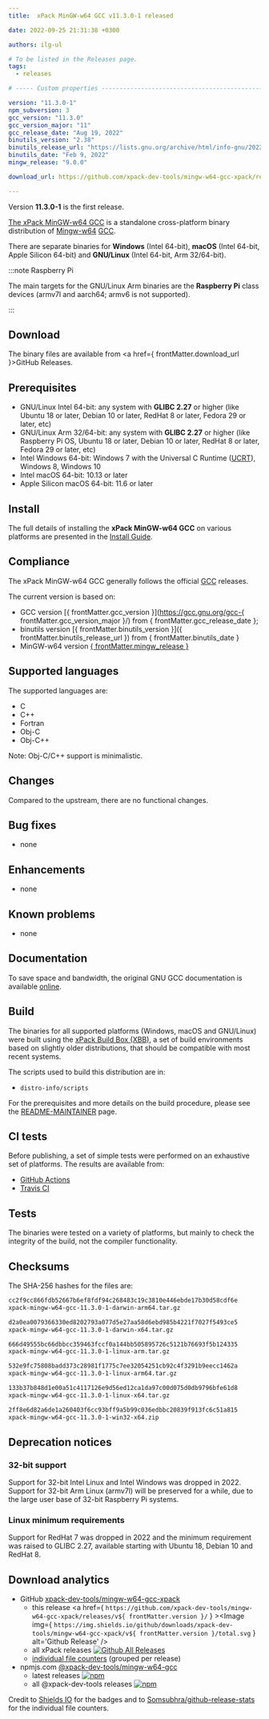 ```yaml
---
title:  xPack MinGW-w64 GCC v11.3.0-1 released

date: 2022-09-25 21:31:38 +0300

authors: ilg-ul

# To be listed in the Releases page.
tags:
  - releases

# ----- Custom properties -----------------------------------------------------

version: "11.3.0-1"
npm_subversion: 3
gcc_version: "11.3.0"
gcc_version_major: "11"
gcc_release_date: "Aug 19, 2022"
binutils_version: "2.38"
binutils_release_url: "https://lists.gnu.org/archive/html/info-gnu/2022-02/msg00009.html"
binutils_date: "Feb 9, 2022"
mingw_release: "9.0.0"

download_url: https://github.com/xpack-dev-tools/mingw-w64-gcc-xpack/releases/tag/v11.3.0-1/

---
```


Version **11.3.0-1** is the first release.

<!-- truncate -->


[The xPack MinGW-w64 GCC](https://xpack.github.io/dev-tools/mingw-w64-gcc/)
is a standalone cross-platform binary distribution of
[Mingw-w64](https://www.mingw-w64.org)
[GCC](https://gcc.gnu.org).

There are separate binaries for **Windows** (Intel 64-bit),
**macOS** (Intel 64-bit, Apple Silicon 64-bit)
and **GNU/Linux** (Intel 64-bit, Arm 32/64-bit).

:::note Raspberry Pi

The main targets for the GNU/Linux Arm
binaries are the **Raspberry Pi** class devices (armv7l and aarch64;
armv6 is not supported).

:::

## Download

The binary files are available from <a href={ frontMatter.download_url }>GitHub Releases</a>.

## Prerequisites

- GNU/Linux Intel 64-bit: any system with **GLIBC 2.27** or higher
  (like Ubuntu 18 or later, Debian 10 or later, RedHat 8 or later,
  Fedora 29 or later, etc)
- GNU/Linux Arm 32/64-bit: any system with **GLIBC 2.27** or higher
  (like Raspberry Pi OS, Ubuntu 18 or later, Debian 10 or later, RedHat 8 or later,
  Fedora 29 or later, etc)
- Intel Windows 64-bit: Windows 7 with the Universal C Runtime
  ([UCRT](https://support.microsoft.com/en-us/topic/update-for-universal-c-runtime-in-windows-c0514201-7fe6-95a3-b0a5-287930f3560c)),
  Windows 8, Windows 10
- Intel macOS 64-bit: 10.13 or later
- Apple Silicon macOS 64-bit: 11.6 or later

## Install

The full details of installing the **xPack MinGW-w64 GCC** on various platforms
are presented in the [Install Guide](/docs/install/).

## Compliance

The xPack MinGW-w64 GCC generally follows the official
[GCC](https://gcc.gnu.org/releases.html) releases.

The current version is based on:

- GCC version [{ frontMatter.gcc_version }](https://gcc.gnu.org/gcc-{ frontMatter.gcc_version_major }/) from { frontMatter.gcc_release_date };
- binutils version
[{ frontMatter.binutils_version }]({ frontMatter.binutils_release_url }) from { frontMatter.binutils_date }
- MinGW-w64 version [{ frontMatter.mingw_release }](https://sourceforge.net/projects/mingw-w64/files/mingw-w64/mingw-w64-release/)

## Supported languages

The supported languages are:

- C
- C++
- Fortran
- Obj-C
- Obj-C++

Note: Obj-C/C++ support is minimalistic.

## Changes

Compared to the upstream, there are no functional changes.

## Bug fixes

- none

## Enhancements

- none

## Known problems

- none

## Documentation

To save space and bandwidth, the original GNU GCC documentation is available
[online](https://gcc.gnu.org/onlinedocs/).

## Build

The binaries for all supported platforms
(Windows, macOS and GNU/Linux) were built using the
[xPack Build Box (XBB)](https://xpack.github.io/xbb/), a set
of build environments based on slightly older distributions, that should be
compatible with most recent systems.

The scripts used to build this distribution are in:

- `distro-info/scripts`

For the prerequisites and more details on the build procedure, please see the
[README-MAINTAINER](https://github.com/xpack-dev-tools/mingw-w64-gcc-xpack/blob/xpack/README-MAINTAINER.md) page.

## CI tests

Before publishing, a set of simple tests were performed on an exhaustive
set of platforms. The results are available from:

- [GitHub Actions](https://github.com/xpack-dev-tools/mingw-w64-gcc-xpack/actions/)
- [Travis CI](https://app.travis-ci.com/github/xpack-dev-tools/mingw-w64-gcc-xpack/builds/)

## Tests

The binaries were tested on a variety of platforms,
but mainly to check the integrity of the
build, not the compiler functionality.

## Checksums

The SHA-256 hashes for the files are:

```txt
cc2f9cc866fdb52667b6ef8fdf94c268483c19c3810e446ebde17b30d58cdf6e
xpack-mingw-w64-gcc-11.3.0-1-darwin-arm64.tar.gz

d2a0ea0079366330ed8202793a077d5e27aa58d6ebd985b4221f7027f5493ce5
xpack-mingw-w64-gcc-11.3.0-1-darwin-x64.tar.gz

666d49555bc66dbbcc359463fccf0a144bb505895726c5121b76693f5b124335
xpack-mingw-w64-gcc-11.3.0-1-linux-arm.tar.gz

532e9fc75808badd373c28981f1775c7ee32054251cb92c4f3291b9eecc1462a
xpack-mingw-w64-gcc-11.3.0-1-linux-arm64.tar.gz

133b37b848d1e00a51c4117126e9d56ed12ca1da97c00d075d0db9796bfe61d8
xpack-mingw-w64-gcc-11.3.0-1-linux-x64.tar.gz

2ff8e6d82a6de1a260403f6cc93bff9a5b99c036edbbc20839f913fc6c51a815
xpack-mingw-w64-gcc-11.3.0-1-win32-x64.zip

```

## Deprecation notices

### 32-bit support

Support for 32-bit Intel Linux and Intel Windows was
dropped in 2022. Support for 32-bit Arm Linux (armv7l) will be preserved
for a while, due to the large user base of 32-bit Raspberry Pi systems.

### Linux minimum requirements

Support for RedHat 7 was dropped in 2022 and the
minimum requirement was raised to GLIBC 2.27, available starting
with Ubuntu 18, Debian 10 and RedHat 8.

## Download analytics

- GitHub [xpack-dev-tools/mingw-w64-gcc-xpack](https://github.com/xpack-dev-tools/mingw-w64-gcc-xpack/)
  - this release <a href={ `https://github.com/xpack-dev-tools/mingw-w64-gcc-xpack/releases/v${ frontMatter.version }/` } ><Image img={ `https://img.shields.io/github/downloads/xpack-dev-tools/mingw-w64-gcc-xpack/v${ frontMatter.version }/total.svg` } alt='Github Release' /></a>
  - all xPack releases [![Github All Releases](https://img.shields.io/github/downloads/xpack-dev-tools/mingw-w64-gcc-xpack/total.svg)](https://github.com/xpack-dev-tools/mingw-w64-gcc-xpack/releases/)
  - [individual file counters](https://somsubhra.github.io/github-release-stats/?username=xpack-dev-tools&repository=gcc-xpack) (grouped per release)
- npmjs.com [@xpack-dev-tools/mingw-w64-gcc](https://www.npmjs.com/package/@xpack-dev-tools/mingw-w64-gcc)
  - latest releases [![npm](https://img.shields.io/npm/dw/@xpack-dev-tools/mingw-w64-gcc.svg)](https://www.npmjs.com/package/@xpack-dev-tools/mingw-w64-gcc/)
  - all @xpack-dev-tools releases [![npm](https://img.shields.io/npm/dt/@xpack-dev-tools/mingw-w64-gcc.svg)](https://www.npmjs.com/package/@xpack-dev-tools/mingw-w64-gcc/)

Credit to [Shields IO](https://shields.io) for the badges and to
[Somsubhra/github-release-stats](https://github.com/Somsubhra/github-release-stats)
for the individual file counters.
